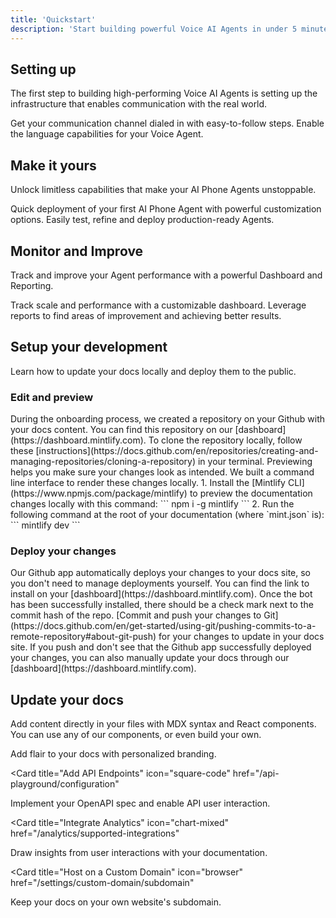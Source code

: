 ```yaml
---
title: 'Quickstart'
description: 'Start building powerful Voice AI Agents in under 5 minutes'
---
```

## Setting up

The first step to building high-performing Voice AI Agents is setting up the infrastructure that enables communication with the real world.

<CardGroup cols={2}>
  <Card title="Integrate Telephony" icon="phone-volume" href="https://mintlify.com/docs/quickstart">
    Get your communication channel dialed in with easy-to-follow steps.
  </Card>

  <Card title="Configure Speech" icon="language" href="https://mintlify.com/docs/development">
    Enable the language capabilities for your Voice Agent.
  </Card>
</CardGroup>

## Make it yours

Unlock limitless capabilities that make your AI Phone Agents unstoppable.

<CardGroup cols={2}>
  <Card title="Build your First Agent" icon="user-astronaut" href="https://mintlify.com/docs/settings/global">
    Quick deployment of your first AI Phone Agent with powerful customization options.
  </Card>

  <Card title="Test & Deploy" icon="vial" href="https://mintlify.com/docs/api-playground/openapi">
    Easily test, refine and deploy production-ready Agents.
  </Card>
</CardGroup>

  ## Monitor and Improve

Track and improve your Agent performance with a powerful Dashboard and Reporting.

<CardGroup cols={2}>
  <Card title="Dashboard" icon="gauge" href="https://mintlify.com/docs/settings/global">
    Track scale and performance with a customizable dashboard.
  </Card>

  <Card title="Improve Performance" icon="flag-checkered" href="https://mintlify.com/docs/api-playground/openapi">
    Leverage reports to find areas of improvement and achieving better results.
  </Card>
</CardGroup>

## Setup your development

Learn how to update your docs locally and deploy them to the public.

### Edit and preview

<AccordionGroup>
  <Accordion icon="github" title="Clone your docs locally">
    During the onboarding process, we created a repository on your Github with
    your docs content. You can find this repository on our
    [dashboard](https://dashboard.mintlify.com). To clone the repository
    locally, follow these
    [instructions](https://docs.github.com/en/repositories/creating-and-managing-repositories/cloning-a-repository)
    in your terminal.
  </Accordion>
  <Accordion icon="rectangle-terminal" title="Preview changes">
    Previewing helps you make sure your changes look as intended. We built a
    command line interface to render these changes locally. 1. Install the
    [Mintlify CLI](https://www.npmjs.com/package/mintlify) to preview the
    documentation changes locally with this command: ``` npm i -g mintlify ```
    2. Run the following command at the root of your documentation (where
    `mint.json` is): ``` mintlify dev ```
  </Accordion>
</AccordionGroup>

### Deploy your changes

<AccordionGroup>

<Accordion icon="message-bot" title="Install our Github app">
  Our Github app automatically deploys your changes to your docs site, so you
  don't need to manage deployments yourself. You can find the link to install on
  your [dashboard](https://dashboard.mintlify.com). Once the bot has been
  successfully installed, there should be a check mark next to the commit hash
  of the repo.
</Accordion>
<Accordion icon="rocket" title="Push your changes">
  [Commit and push your changes to
  Git](https://docs.github.com/en/get-started/using-git/pushing-commits-to-a-remote-repository#about-git-push)
  for your changes to update in your docs site. If you push and don't see that
  the Github app successfully deployed your changes, you can also manually
  update your docs through our [dashboard](https://dashboard.mintlify.com).
</Accordion>

</AccordionGroup>

## Update your docs

Add content directly in your files with MDX syntax and React components. You can use any of our components, or even build your own.

<CardGroup>

<Card title="Style Your Docs" icon="paintbrush" href="/settings/global">
  Add flair to your docs with personalized branding.
</Card>

<Card
  title="Add API Endpoints"
  icon="square-code"
  href="/api-playground/configuration"
>
  Implement your OpenAPI spec and enable API user interaction.
</Card>

<Card
  title="Integrate Analytics"
  icon="chart-mixed"
  href="/analytics/supported-integrations"
>
  Draw insights from user interactions with your documentation.
</Card>

<Card
  title="Host on a Custom Domain"
  icon="browser"
  href="/settings/custom-domain/subdomain"
>
  Keep your docs on your own website's subdomain.
</Card>

</CardGroup>
